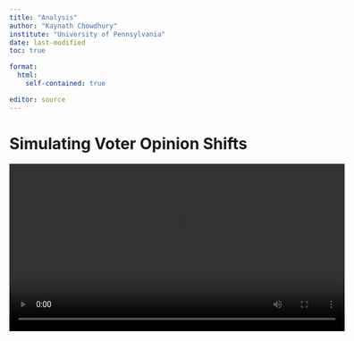 ```yaml
---
title: "Analysis"
author: "Kaynath Chowdhury"
institute: "University of Pennsylvania"
date: last-modified
toc: true

format: 
  html:
    self-contained: true

editor: source
---
```


# Simulating Voter Opinion Shifts

<video width="600" controls>
  <source src="voter_simulation_video.mp4" type="video/mp4">
  Your browser does not support the video tag.
</video>

> A 3D VPython simulation that models how voters in a grid-based society shift opinions over time, influenced by their neighbors, long-range interactions, and random noise.

---

## Overview

This project demonstrates how opinion dynamics can evolve through local and global influences. Each voter is represented as a colored 3D box (red or blue), and their opinions may change based on nearby voters or randomly.

### Key Features:

- Visualized with **VPython** in 3D
- **Red = Conservative**, **Blue = Liberal**, **Yellow = Most Swing-Prone**
- Models **neighbor influence**, **long-range noise**, and **irrationality**
- Includes **interactive pause** and **reset** buttons
- Tracks and displays live voter counts and steps

---

## Code Repository

[View Full Python Code on GitHub](https://github.com/kaynathc/psci3200_kaynath/blob/main/Final%20Project.ipynb)

> The full code is hosted on GitHub, including the VPython script and instructions for running it in a Jupyter environment.

---

## Reflections

This simulation taught me how to:
- Translate political behavior into computable models
- Use VPython for dynamic visualization
- Handle interactivity and user controls in simulations
